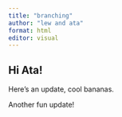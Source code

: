 ```yaml
---
title: "branching"
author: "lew and ata"
format: html
editor: visual
---
```


## Hi Ata!

Here's an update, cool bananas.

Another fun update!

